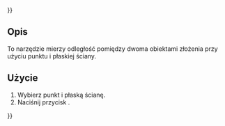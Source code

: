 {{UnfinishedDocu{{#translation:}}}}
<languages/>

{{Docnav/pl
|[[Assembly3_MeasurePointLine/pl|Pomiar punkt do linii]]
|[[Assembly3_MeasureAngle/pl|Pomiar kąta]]
|[[Assembly3_Workbench/pl|środowisko pracy Assembly3]]
|IconL=Assembly_MeasurePointLineDistance.svg
|IconR=Assembly_MeasureAngle.svg
|IconC=Assembly3_workbench_icon.svg
}}

{{GuiCommand/pl
|Name=Assembly3 MeasurePointPlane
|Name/pl=Assembly3: Pomiar punk do płaszczyzny
|Icon=Assembly_MeasurePointPlaneDistance.svg
|Workbenches=[[Assembly3_Workbench/pl|Assembly3]]
}}

<span id="Description"></span>
==Opis==

To narzędzie mierzy odległość pomiędzy dwoma obiektami złożenia przy użyciu punktu i płaskiej ściany.

<span id="Usage"></span>
==Użycie== 

# Wybierz punkt i płaską ścianę.
# Naciśnij przycisk {{Button|[[Image:Assembly_MeasurePointPlaneDistance.svg|16px]] [[Assembly3_MeasurePointPlane/pl|Pomiar punkt do płaszczyzny]]}}.


{{Docnav/pl
|[[Assembly3_MeasurePointLine/pl|Pomiar punkt do linii]]
|[[Assembly3_MeasureAngle/pl|Pomiar kąta]]
|[[Assembly3_Workbench/pl|środowisko pracy Assembly3]]
|IconL=Assembly_MeasurePointLineDistance.svg
|IconR=Assembly_MeasureAngle.svg
|IconC=Assembly3_workbench_icon.svg
}}

{{Userdocnavi{{#translation:}}}}